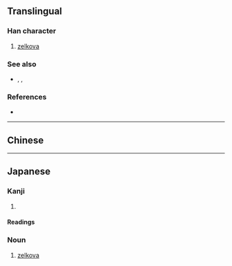 {{also|榉|櫸|﨔}}
{{character info}}
==Translingual==

===Han character===
{{Han char|rn=75|rad=木|as=17|sn=21|four=|canj=DHCQ,XDHCQ|ids=⿰木擧}}

# [[zelkova]]

===See also===
* {{l|mul|榉}}, {{l|mul|欟}}, {{l|mul|槻}}<!-- look like variants of the same character? -->

===References===
* {{Han ref|kx=0563.061|dkj=15883|hdz=21321.071|uh=6B05|ud=27397}}

----

==Chinese==
{{zh-see|櫸|v}}

----

==Japanese==
{{ja-kanji forms|﨔|欅}}

===Kanji===
{{ja-kanji|grade=|rs=木17|shin=﨔}}

# {{rfdef|ja|sort=木17}}

====Readings====
{{ja-readings
|goon=こ
|kanon=きょ
|kun=けやき-
}}

===Noun===
{{ja-noun|けやき|ケヤキ}}

# [[zelkova]]